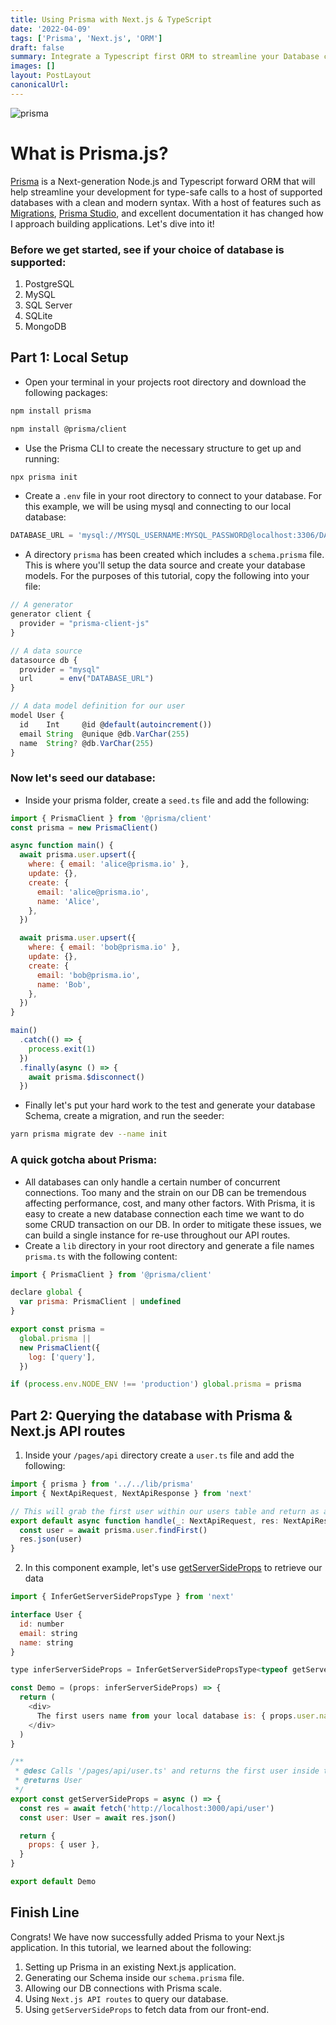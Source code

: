```yaml
---
title: Using Prisma with Next.js & TypeScript
date: '2022-04-09'
tags: ['Prisma', 'Next.js', 'ORM']
draft: false
summary: Integrate a Typescript first ORM to streamline your Database calls.
images: []
layout: PostLayout
canonicalUrl:
---
```


![prisma](/static/images/prisma.png)

###

# What is Prisma.js?

[Prisma](https://www.prisma.io/) is a Next-generation Node.js and Typescript forward ORM that will help streamline your development for type-safe calls to a host of supported
databases with a clean and modern syntax. With a host of features such as [Migrations](https://www.prisma.io/migrate), [Prisma Studio](https://www.prisma.io/studio),
and excellent documentation it has changed how I approach building applications. Let's dive into it!

### Before we get started, see if your choice of database is supported:

1. PostgreSQL
2. MySQL
3. SQL Server
4. SQLite
5. MongoDB

## Part 1: Local Setup

- Open your terminal in your projects root directory and download the following packages:

```bash
npm install prisma
```

```bash
npm install @prisma/client
```

- Use the Prisma CLI to create the necessary structure to get up and running:

```bash
npx prisma init
```

- Create a `.env` file in your root directory to connect to your database. For this example,
  we will be using mysql and connecting to our local database:

```js
DATABASE_URL = 'mysql://MYSQL_USERNAME:MYSQL_PASSWORD@localhost:3306/DATABASE_NAME'
```

- A directory `prisma` has been created which includes a `schema.prisma` file.
  This is where you'll setup the data source and create your database models.
  For the purposes of this tutorial, copy the following into your file:

```js
// A generator
generator client {
  provider = "prisma-client-js"
}

// A data source
datasource db {
  provider = "mysql"
  url      = env("DATABASE_URL")
}

// A data model definition for our user
model User {
  id    Int     @id @default(autoincrement())
  email String  @unique @db.VarChar(255)
  name  String? @db.VarChar(255)
}
```

### Now let's seed our database:

- Inside your prisma folder, create a `seed.ts` file and add the following:

```js
import { PrismaClient } from '@prisma/client'
const prisma = new PrismaClient()

async function main() {
  await prisma.user.upsert({
    where: { email: 'alice@prisma.io' },
    update: {},
    create: {
      email: 'alice@prisma.io',
      name: 'Alice',
    },
  })

  await prisma.user.upsert({
    where: { email: 'bob@prisma.io' },
    update: {},
    create: {
      email: 'bob@prisma.io',
      name: 'Bob',
    },
  })
}

main()
  .catch(() => {
    process.exit(1)
  })
  .finally(async () => {
    await prisma.$disconnect()
  })
```

- Finally let's put your hard work to the test and generate your database Schema, create a migration, and run the seeder:

```bash
yarn prisma migrate dev --name init
```

### A quick gotcha about Prisma:

- All databases can only handle a certain number of concurrent connections. Too many and the strain on our DB can be tremendous affecting
  performance, cost, and many other factors. With Prisma, it is easy to create a new database connection each time we want to do some CRUD
  transaction on our DB. In order to mitigate these issues, we can build a single instance for re-use throughout our API routes.
- Create a `lib` directory in your root directory and generate a file names `prisma.ts` with the following content:

```js
import { PrismaClient } from '@prisma/client'

declare global {
  var prisma: PrismaClient | undefined
}

export const prisma =
  global.prisma ||
  new PrismaClient({
    log: ['query'],
  })

if (process.env.NODE_ENV !== 'production') global.prisma = prisma
```

## Part 2: Querying the database with Prisma & Next.js API routes

1. Inside your `/pages/api` directory create a `user.ts` file and add the following:

```js
import { prisma } from '../../lib/prisma'
import { NextApiRequest, NextApiResponse } from 'next'

// This will grab the first user within our users table and return as a JSON response
export default async function handle(_: NextApiRequest, res: NextApiResponse) {
  const user = await prisma.user.findFirst()
  res.json(user)
}
```

2. In this component example, let's use [getServerSideProps](https://nextjs.org/docs/basic-features/data-fetching/get-server-side-props) to retrieve our data

```js
import { InferGetServerSidePropsType } from 'next'

interface User {
  id: number
  email: string
  name: string
}

type inferServerSideProps = InferGetServerSidePropsType<typeof getServerSideProps>;

const Demo = (props: inferServerSideProps) => {
  return (
    <div>
      The first users name from your local database is: { props.user.name }
    </div>
  )
}

/**
 * @desc Calls '/pages/api/user.ts' and returns the first user inside the database
 * @returns User
 */
export const getServerSideProps = async () => {
  const res = await fetch('http://localhost:3000/api/user')
  const user: User = await res.json()

  return {
    props: { user },
  }
}

export default Demo
```

## Finish Line

Congrats! We have now successfully added Prisma to your Next.js application. In this tutorial, we learned about the following:

1. Setting up Prisma in an existing Next.js application.
2. Generating our Schema inside our `schema.prisma` file.
3. Allowing our DB connections with Prisma scale.
4. Using `Next.js API routes` to query our database.
5. Using `getServerSideProps` to fetch data from our front-end.

